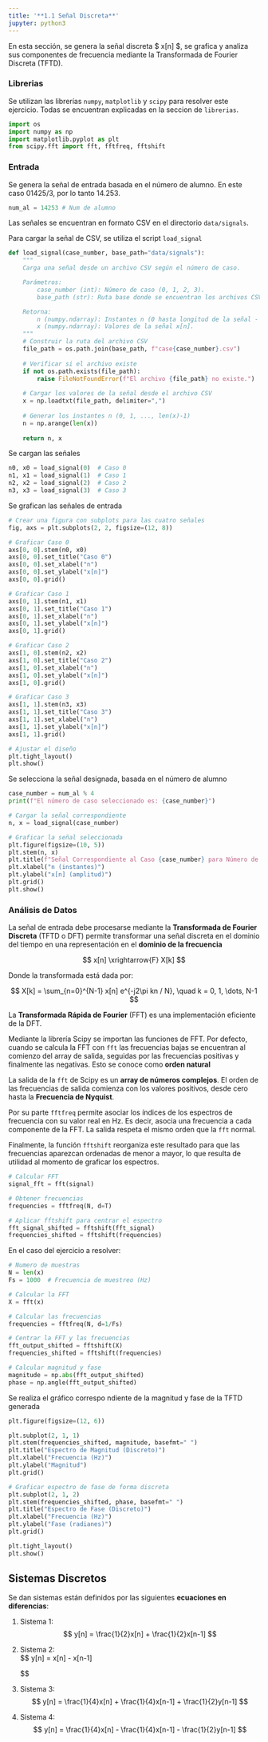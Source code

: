 ```yaml
---
title: '**1.1 Señal Discreta**'
jupyter: python3
---
```



En esta sección, se genera la señal discreta $ x[n] $, se grafica y analiza sus componentes de frecuencia mediante la Transformada de Fourier Discreta (TFTD).

### Librerias

Se utilizan las librerías  `numpy`, `matplotlib` y `scipy` para resolver este ejercicio. Todas se encuentran explicadas en la seccion de `librerias`.


```python
import os
import numpy as np
import matplotlib.pyplot as plt
from scipy.fft import fft, fftfreq, fftshift
```

### Entrada

Se genera la señal de entrada basada en el número de alumno. En este caso 01425/3, por lo tanto 14.253. 

```python
num_al = 14253 # Num de alumno
```

Las señales se encuentran en formato CSV en el directorio ```data/signals```. 

Para cargar la señal de CSV, se utiliza el script ```load_signal```

```python
def load_signal(case_number, base_path="data/signals"):
    """
    Carga una señal desde un archivo CSV según el número de caso.

    Parámetros:
        case_number (int): Número de caso (0, 1, 2, 3).
        base_path (str): Ruta base donde se encuentran los archivos CSV.

    Retorna:
        n (numpy.ndarray): Instantes n (0 hasta longitud de la señal - 1).
        x (numpy.ndarray): Valores de la señal x[n].
    """
    # Construir la ruta del archivo CSV
    file_path = os.path.join(base_path, f"case{case_number}.csv")
    
    # Verificar si el archivo existe
    if not os.path.exists(file_path):
        raise FileNotFoundError(f"El archivo {file_path} no existe.")
    
    # Cargar los valores de la señal desde el archivo CSV
    x = np.loadtxt(file_path, delimiter=",")
    
    # Generar los instantes n (0, 1, ..., len(x)-1)
    n = np.arange(len(x))
    
    return n, x
```

Se cargan las señales

```python
n0, x0 = load_signal(0)  # Caso 0
n1, x1 = load_signal(1)  # Caso 1
n2, x2 = load_signal(2)  # Caso 2
n3, x3 = load_signal(3)  # Caso 3
```

Se grafican las señales de entrada

```python
# Crear una figura con subplots para las cuatro señales
fig, axs = plt.subplots(2, 2, figsize=(12, 8))

# Graficar Caso 0
axs[0, 0].stem(n0, x0)
axs[0, 0].set_title("Caso 0")
axs[0, 0].set_xlabel("n")
axs[0, 0].set_ylabel("x[n]")
axs[0, 0].grid()

# Graficar Caso 1
axs[0, 1].stem(n1, x1)
axs[0, 1].set_title("Caso 1")
axs[0, 1].set_xlabel("n")
axs[0, 1].set_ylabel("x[n]")
axs[0, 1].grid()

# Graficar Caso 2
axs[1, 0].stem(n2, x2)
axs[1, 0].set_title("Caso 2")
axs[1, 0].set_xlabel("n")
axs[1, 0].set_ylabel("x[n]")
axs[1, 0].grid()

# Graficar Caso 3
axs[1, 1].stem(n3, x3)
axs[1, 1].set_title("Caso 3")
axs[1, 1].set_xlabel("n")
axs[1, 1].set_ylabel("x[n]")
axs[1, 1].grid()

# Ajustar el diseño
plt.tight_layout()
plt.show()
```

Se selecciona la señal designada, basada en el número de alumno

```python
case_number = num_al % 4
print(f"El número de caso seleccionado es: {case_number}")

# Cargar la señal correspondiente
n, x = load_signal(case_number)

# Graficar la señal seleccionada
plt.figure(figsize=(10, 5))
plt.stem(n, x)
plt.title(f"Señal Correspondiente al Caso {case_number} para Número de Alumno {num_al}")
plt.xlabel("n (instantes)")
plt.ylabel("x[n] (amplitud)")
plt.grid()
plt.show()
```

### Análisis de Datos

La señal de entrada debe procesarse mediante la **Transformada de Fourier Discreta** (TFTD o DFT) permite transformar una señal discreta en el dominio del tiempo  en una representación en el **dominio de la frecuencia** 

$$ x[n] \xrightarrow{F} X[k] $$

Donde la transformada está dada por:

$$
X[k] = \sum_{n=0}^{N-1} x[n] e^{-j2\pi kn / N}, \quad k = 0, 1, \dots, N-1
$$

La **Transformada Rápida de Fourier** (FFT) es una implementación eficiente de la DFT.

Mediante la librería Scipy se importan las funciones de FFT. Por defecto, cuando se calcula la FFT con ```fft``` las frecuencias bajas se encuentran al comienzo del array de salida, seguidas por las frecuencias positivas y finalmente las negativas. Esto se conoce como **orden natural**

La salida de la ```fft``` de Scipy es un **array de números complejos**. El orden de las frecuencias de salida comienza con los valores positivos, desde cero hasta la **Frecuencia de Nyquist**.

Por su parte ```fftfreq``` permite asociar los índices de los espectros de frecuencia con su valor real en Hz. Es decir, asocia una frecuencia a cada componente de la FFT. La salida respeta el mismo orden que la ```fft``` normal.

Finalmente, la función ```fftshift``` reorganiza este resultado para que las frecuencias aparezcan ordenadas de menor a mayor, lo que resulta de utilidad al momento de graficar los espectros.

```py
# Calcular FFT
signal_fft = fft(signal) 

# Obtener frecuencias
frequencies = fftfreq(N, d=T) 

# Aplicar fftshift para centrar el espectro
fft_signal_shifted = fftshift(fft_signal)
frequencies_shifted = fftshift(frequencies)
```
  
En el caso del ejercicio a resolver:

```python
# Numero de muestras
N = len(x)
Fs = 1000  # Frecuencia de muestreo (Hz)

# Calcular la FFT
X = fft(x)

# Calcular las frecuencias
frequencies = fftfreq(N, d=1/Fs)

# Centrar la FFT y las frecuencias
fft_output_shifted = fftshift(X)
frequencies_shifted = fftshift(frequencies)

# Calcular magnitud y fase
magnitude = np.abs(fft_output_shifted)
phase = np.angle(fft_output_shifted)
```

Se realiza el gráfico correspo ndiente de la magnitud y fase de la TFTD generada

```python
plt.figure(figsize=(12, 6))

plt.subplot(2, 1, 1)
plt.stem(frequencies_shifted, magnitude, basefmt=" ")
plt.title("Espectro de Magnitud (Discreto)")
plt.xlabel("Frecuencia (Hz)")
plt.ylabel("Magnitud")
plt.grid()

# Graficar espectro de fase de forma discreta
plt.subplot(2, 1, 2)
plt.stem(frequencies_shifted, phase, basefmt=" ")
plt.title("Espectro de Fase (Discreto)")
plt.xlabel("Frecuencia (Hz)")
plt.ylabel("Fase (radianes)")
plt.grid()

plt.tight_layout()
plt.show()
```

## Sistemas Discretos

Se dan sistemas están definidos por las siguientes **ecuaciones en diferencias**:

1. Sistema 1:  
   $$
   y[n] = \frac{1}{2}x[n] + \frac{1}{2}x[n-1]
   $$

2. Sistema 2:  
   $$
   y[n] = \frac{1}{2}x[n] - \frac{1}{2}x[n-1]
   
   $$

3. Sistema 3:  
   $$
   y[n] = \frac{1}{4}x[n] + \frac{1}{4}x[n-1] + \frac{1}{2}y[n-1]
   $$

4. Sistema 4:  
   $$
   y[n] = \frac{1}{4}x[n] - \frac{1}{4}x[n-1] - \frac{1}{2}y[n-1]
   $$

   

